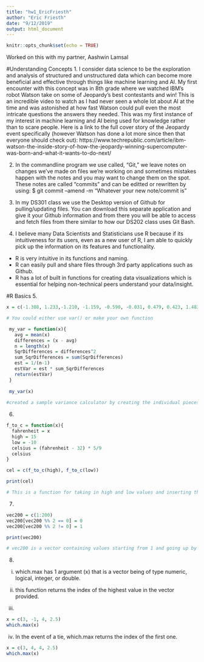 ---
title: "hw1_EricFriesth"
author: "Eric Friesth"
date: "9/12/2019"
output: html_document
---

```{r setup, include=FALSE}
knitr::opts_chunk$set(echo = TRUE)
```

Worked on this with my partner, Aashwin Lamsal

#Understanding Concepts
1. I consider data science to be the exploration and analysis of structured and unstructured data which can become more beneficial and effective through things like machine learning and AI. My first encounter with this concept was in 8th grade where we watched IBM's robot Watson take on some of Jeopardy's best contestants and win! This is an incredible video to watch as I had never seen a whole lot about AI at the time and was astonished at how fast Watson could pull even the most intricate questions the answers they needed. This was my first instance of my interest in machine learning and AI being used for knowledge rather than to scare people. Here is a link to the full cover story of the Jeopardy event specifically (however Watson has done a lot more since then that everyone should check out): https://www.techrepublic.com/article/ibm-watson-the-inside-story-of-how-the-jeopardy-winning-supercomputer-was-born-and-what-it-wants-to-do-next/ 

2. In the commandline program we use called, "Git," we leave notes on changes we've made on files we're working on and sometimes mistakes happen with the notes and you may want to change them on the spot. These notes are called "commits" and can be editted or rewritten by using:
$ git commit --amend -m "Whatever your new note/commit is"

3. In my DS301 class we use the Desktop version of Github for pulling/updating files. You can download this separate application and give it your Github information and from there you will be able to access and fetch files from there similar to how our DS202 class uses Git Bash.

4. I believe many Data Scientists and Statisticians use R because if its intuitiveness for its users, even as a new user of R, I am able to quickly pick up the information on its features and functionality.
+ R is very intuitive in its functions and naming.
+ R can easily pull and share files through 3rd party applications such as Github.
+ R has a lot of built in functions for creating data visualizations which is essential for helping non-technical peers understand your data/insight.

#R Basics
5. 
```{r}
x = c(-1.308, 1.233,-1.210, -1.159, -0.590, -0.031, 0.479, 0.423, 1.483, 0.174)

# You could either use var() or make your own function

 my_var = function(x){
   avg = mean(x)
   differences = (x - avg)
   n = length(x)
   SqrDifferences = differences^2
   sum_SqrDifferences = sum(SqrDifferences)
   est = 1/(n-1)
   estVar = est * sum_SqrDifferences
   return(estVar)
 }
 
 my_var(x)
 
#created a sample variance calculator by creating the individual pieces of the equation rather than using var()

```
6. 
```{r}
f_to_c = function(x){
  fahrenheit = x
  high = 15
  low = -10
  celsius = (fahrenheit - 32) * 5/9
  celsius
}

cel = c(f_to_c(high), f_to_c(low))

print(cel)

# This is a function for taking in high and low values and inserting those converted values into a vector called, "cel"

```

7. 
```{r}

vec200 = c(1:200)
vec200[vec200 %% 2 == 0] = 0
vec200[vec200 %% 2 != 0] = 1

print(vec200)

# vec200 is a vector containing values starting from 1 and going up by 1 until it reaches 200, even indices are replaced with '0' and the odd with '1'
```

8.
i. which.max has 1 argument (x) that is a vector being of type numeric, logical, integer, or double.

ii. this function returns the index of the highest value in the vector provided.

iii. 
```{r}
x = c(3, -1, 4, 2.5)
which.max(x)
```

iv. In the event of a tie, which.max returns the index of the first one.
```{r}
x = c(3, 4, 4, 2.5)
which.max(x)
```